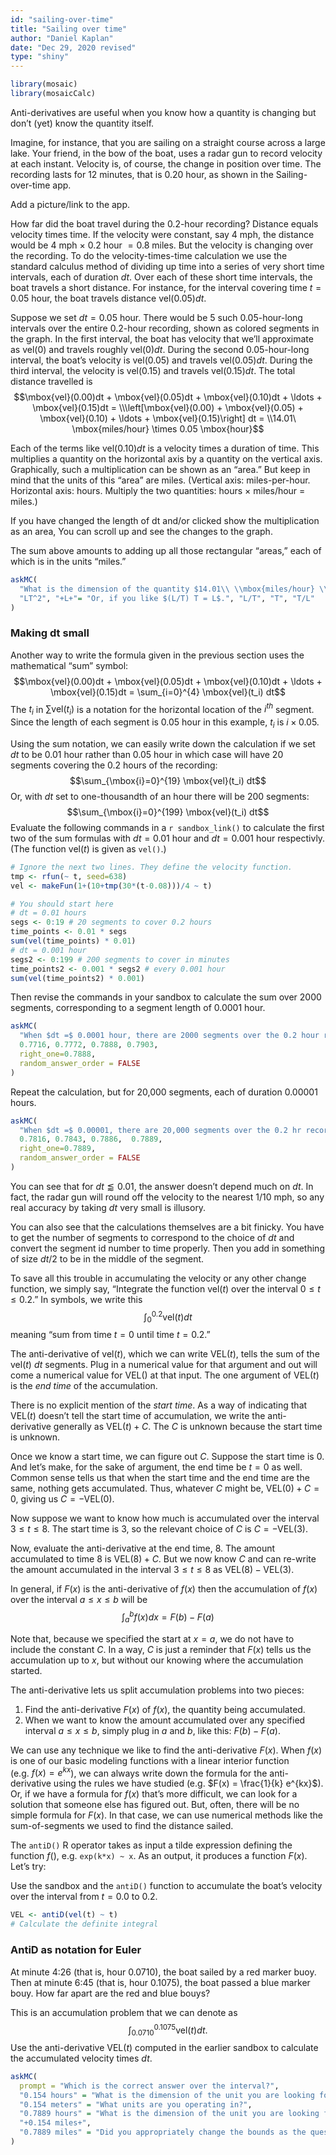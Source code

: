 ```yaml
---
id: "sailing-over-time"
title: "Sailing over time"
author: "Daniel Kaplan"
date: "Dec 29, 2020 revised"
type: "shiny"
---
```


```r
library(mosaic)
library(mosaicCalc)
```

Anti-derivatives are useful when you know how a quantity is changing but don't (yet) know the quantity itself.

Imagine, for instance, that you are sailing on a straight course across a large lake. Your friend, in the bow of the boat, uses a radar gun to record velocity at each instant. Velocity is, of course, the change in position over time. The recording lasts for 12 minutes, that is 0.20 hour, as shown in the Sailing-over-time app.

::: {.todo}
Add a picture/link to the app.
:::


How far did the boat travel during the 0.2-hour recording? Distance equals velocity times time. If the velocity were constant, say 4 mph, the distance would be 4 mph $\times$ 0.2 hour $= 0.8$ miles. But the velocity is changing over the recording. To do the velocity-times-time calculation we use the standard calculus method of dividing up time into a series of very short time intervals, each of duration $dt$. Over each of these short time intervals, the boat travels a short distance. For instance, for the interval covering time $t = 0.05$ hour, the boat travels distance $\mbox{vel}(0.05) dt$.


Suppose we set $dt = 0.05$ hour. There would be 5 such 0.05-hour-long intervals over the entire 0.2-hour recording, shown as colored segments in the graph. In the first interval, the boat has velocity that we'll approximate as $\mbox{vel}(0)$ and travels roughly $\mbox{vel}(0) dt$. During the second 0.05-hour-long interval, the boat's velocity is $\mbox{vel}(0.05)$ and  travels $\mbox{vel}(0.05) dt$. During the third interval, the velocity is $\mbox{vel}(0.15)$ and travels $\mbox{vel}(0.15) dt$. The total distance travelled is
$$\mbox{vel}(0.00)dt + \mbox{vel}(0.05)dt + \mbox{vel}(0.10)dt + \ldots + \mbox{vel}(0.15)dt = \\\left[\mbox{vel}(0.00) + \mbox{vel}(0.05) + \mbox{vel}(0.10) + \ldots + \mbox{vel}(0.15)\right] dt = \\14.01\ \mbox{miles/hour} \times 0.05  \mbox{hour}$$



Each of the terms like $\mbox{vel}(0.10) dt$ is a velocity times a duration of time. This multiplies a quantity on the horizontal axis by a quantity on the vertical axis. Graphically, such a multiplication can be shown as an "area." But keep in mind that the units of this "area" are miles. (Vertical axis: miles-per-hour. Horizontal axis: hours. Multiply the two quantities: hours $\times$ miles/hour = miles.)



If you have changed the length of dt and/or clicked show the multiplication as an area, You can scroll up and see the changes to the graph.

The sum above amounts to adding up all those rectangular "areas," each of which is in the units "miles." 



```r
askMC(
  "What is the dimension of the quantity $14.01\\ \\mbox{miles/hour} \\times 0.05  \\mbox{hour}$?",
  "LT^2", "+L+"= "Or, if you like $(L/T) T = L$.", "L/T", "T", "T/L"
)
```


### Making dt small

Another way to write the formula given in the previous section uses the mathematical "sum" symbol:
$$\mbox{vel}(0.00)dt + \mbox{vel}(0.05)dt + \mbox{vel}(0.10)dt + \ldots + \mbox{vel}(0.15)dt = \sum_{i=0}^{4} \mbox{vel}(t_i) dt$$
The $t_i$ in $\sum \mbox{vel}(t_i)$ is a notation for the horizontal location of the $i^{th}$ segment. Since the length of each segment is 0.05 hour in this example, $t_i$ is $i \times 0.05$.

Using the sum notation, we can easily write down the calculation if we set $dt$ to be 0.01 hour rather than 0.05 hour in which case will have 20 segments covering the 0.2 hours of the recording:
$$\sum_{\mbox{i}=0}^{19} \mbox{vel}(t_i) dt$$
Or, with $dt$ set to one-thousandth of an hour there will be 200 segments:
$$\sum_{\mbox{i}=0}^{199} \mbox{vel}(t_i) dt$$
Evaluate the following commands in a `r sandbox_link()` to calculate the first two of the sum formulas with $dt = 0.01$ hour and $dt = 0.001$ hour respectivly. (The function $\mbox{vel}(t)$ is given as `vel()`.)


```r
# Ignore the next two lines. They define the velocity function.
tmp <- rfun(~ t, seed=638)
vel <- makeFun(1+(10+tmp(30*(t-0.08)))/4 ~ t)

# You should start here
# dt = 0.01 hours
segs <- 0:19 # 20 segments to cover 0.2 hours
time_points <- 0.01 * segs
sum(vel(time_points) * 0.01)
# dt = 0.001 hour
segs2 <- 0:199 # 200 segments to cover in minutes
time_points2 <- 0.001 * segs2 # every 0.001 hour
sum(vel(time_points2) * 0.001)
```

Then revise the commands in your sandbox to calculate the sum over 2000 segments, corresponding to a segment length of 0.0001 hour.

```r
askMC(
  "When $dt =$ 0.0001 hour, there are 2000 segments over the 0.2 hour recording. What is $$\\sum_{i = 0}^{1999} \\mbox{vel}(t_i = 0.0001 \\times i) dt\\ \\ \\mbox{?}$$",
  0.7716, 0.7772, 0.7888, 0.7903,
  right_one=0.7888,
  random_answer_order = FALSE
)
```

Repeat the calculation, but for 20,000 segments, each of duration 0.00001 hours.

```r
askMC(
  "When $dt =$ 0.00001, there are 20,000 segments over the 0.2 hr recording. What is $$\\sum_{i = 0}^{19999} \\mbox{vel}(t_i = 0.00001 \\times i) dt\\ \\ \\mbox{?}$$",
  0.7816, 0.7843, 0.7886,  0.7889,
  right_one=0.7889,
  random_answer_order = FALSE
)
```

You can see that for $dt \lessapprox 0.01$, the answer doesn't depend much on $dt$. In fact, the radar gun will round off the velocity to the nearest 1/10 mph, so any real accuracy by taking $dt$ very small is illusory.

You can also see that the calculations themselves are a bit finicky. You have to get the number of segments to correspond to the choice of $dt$ and convert the segment id number to time properly. Then you add in something of size $dt/2$ to be in the middle of the segment.

To save all this trouble in accumulating the velocity or any other change function, we simply say, "Integrate the function $\mbox{vel}(t)$ over the interval $0 \leq t \leq 0.2$." In symbols, we write this $$\int_0^{0.2} \mbox{vel}(t) dt$$ meaning "sum from time $t=0$ until time $t=0.2$."

The anti-derivative of $\mbox{vel}(t)$, which we can write $\mbox{VEL}(t)$, tells the sum of the  $\mbox{vel}(t)\ dt$ segments.  Plug in a numerical value for that argument and out will come a numerical value for $\mbox{VEL}()$ at that input. The one argument of  $\mbox{VEL}(t)$ is the *end time* of the accumulation.

There is no explicit mention of the *start time*. As a way of indicating that $\mbox{VEL}(t)$ doesn't tell the start time of accumulation, we write the anti-derivative generally as $\mbox{VEL}(t) + C$. The $C$ is unknown because the start time is unknown.

Once we know a start time, we can figure out $C$. Suppose the start time is $0$. And let's make, for the sake of argument, the end time be $t=0$ as well. Common sense tells us that when the start time and the end time are the same, nothing gets accumulated. Thus, whatever $C$ might be, $\mbox{VEL}(0) + C = 0$, giving us $C = -\mbox{VEL}(0)$.

Now suppose we want to know how much is accumulated over the interval $3 \leq t \leq 8$. The start time is 3, so the relevant choice of $C$ is $C = -\mbox{VEL}(3)$.

Now, evaluate the anti-derivative at the end time, 8. The amount accumulated to time 8 is $\mbox{VEL}(8) + C$. But we now know $C$ and can re-write the amount accumulated in the interval $3 \leq t \leq 8$ as $\mbox{VEL}(8) - \mbox{VEL}(3)$.

In general, if $F(x)$ is the anti-derivative of $f(x)$ then the accumulation of $f(x)$ over the interval $a \leq x \leq b$ will be $$\int_a^b f(x) dx = F(b) - F(a)$$

Note that, because we specified the start at $x=a$, we do not have to include the constant $C$. In a way, $C$ is just a reminder that $F(x)$ tells us the accumulation up to $x$, but without our knowing where the accumulation started.

The anti-derivative lets us split accumulation problems into two pieces:

1. Find the anti-derivative $F(x)$ of $f(x)$, the quantity being accumulated.
2. When we want to know the amount accumulated over any specified interval $a \leq x \leq b$, simply plug in $a$ and $b$, like this: $F(b) - F(a)$.

We can use any technique we like to find the anti-derivative $F(x)$. When $f(x)$ is one of our basic modeling functions with a linear interior function (e.g. $f(x) = e^{kx}$), we can always write down the formula for the anti-derivative using the rules we have studied (e.g. $F(x) = \frac{1}{k} e^{kx}$). Or, if we have a formula for $f(x)$ that's more difficult, we can look for a solution that someone else has figured out. But, often, there will be no simple formula for $F(x)$. In that case, we can use numerical methods like the sum-of-segments we used to find the distance sailed.

The `antiD()` R operator takes as input a tilde expression defining the function $f()$, e.g. `exp(k*x) ~ x`. As an output, it produces a function $F(x)$. Let's try:

Use the sandbox and the `antiD()` function to accumulate the boat's velocity over the interval from $t=0.0$ to $0.2$.

```r
VEL <- antiD(vel(t) ~ t)
# Calculate the definite integral

```

### AntiD as notation for Euler

At minute 4:26 (that is, hour 0.0710), the boat sailed by a red marker buoy. Then at minute 6:45 (that is, hour 0.1075), the boat passed a blue marker bouy. How far apart are the red and blue bouys?

This is an accumulation problem that we can denote as $$\int_{0.0710}^{0.1075} \mbox{vel}(t) dt .$$
Use the anti-derivative $\mbox{VEL}(t)$ computed in the earlier sandbox to calculate the accumulated velocity times $dt$.

```r
askMC(
  prompt = "Which is the correct answer over the interval?",
  "0.154 hours" = "What is the dimension of the unit you are looking for?",
  "0.154 meters" = "What units are you operating in?",
  "0.7889 hours" = "What is the dimension of the unit you are looking for?",
  "+0.154 miles+",
  "0.7889 miles" = "Did you appropriately change the bounds as the question directed?"
)
```
